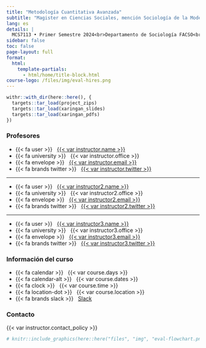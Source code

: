 ---
title: "Metodología Cuantitativa Avanzada"
subtitle: "Magister en Ciencias Sociales, mención Sociología de la Modernización"
lang: es
details: |
  MCS7113 • Primer Semestre 2024<br>Departamento de Sociología FACSO<br>Universidad de Chile
sidebar: false
toc: false
page-layout: full
format:
  html:
    template-partials:
      - html/home/title-block.html
course-logo: /files/img/eval-hires.png
---

```{r set-dependencies, include=FALSE, eval=FALSE}
withr::with_dir(here::here(), {
  targets::tar_load(project_zips)
  targets::tar_load(xaringan_slides)
  targets::tar_load(xaringan_pdfs)
})
```

::: {.home}

::: {.grid .course-details}

::: {.g-col-4}
### Profesores

- {{< fa user >}} &nbsp; [{{< var instructor.name >}}]({{< var instructor.url >}})
- {{< fa university >}} &nbsp; {{< var instructor.office >}}
- {{< fa envelope >}} &nbsp; <a href="mailto:{{< var instructor.email >}}">{{< var instructor.email >}}</a>
- {{< fa brands twitter >}} &nbsp; [{{< var instructor.twitter >}}](https://www.twitter.com/{{< var instructor.twitter >}})

--------------------------------------------------------------------------------

- {{< fa user >}} &nbsp; [{{< var instructor2.name >}}]({{< var instructor2.url >}})
- {{< fa university >}} &nbsp; {{< var instructor2.office >}}
- {{< fa envelope >}} &nbsp; <a href="mailto:{{< var instructor.email >}}">{{< var instructor2.email >}}</a>
- {{< fa brands twitter >}} &nbsp; [{{< var instructor2.twitter >}}](https://www.twitter.com/{{< var instructor2.twitter >}})

--------------------------------------------------------------------------------

- {{< fa user >}} &nbsp; [{{< var instructor3.name >}}]({{< var instructor3.url >}})
- {{< fa university >}} &nbsp; {{< var instructor3.office >}}
- {{< fa envelope >}} &nbsp; <a href="mailto:{{< var instructor3.email >}}">{{< var instructor3.email >}}</a>
- {{< fa brands twitter >}} &nbsp; [{{< var instructor3.twitter >}}](https://www.twitter.com/{{< var instructor3.twitter >}})


:::

::: {.g-col-4}
### Información del curso

- {{< fa calendar >}} &nbsp; {{< var course.days >}}
- {{< fa calendar-alt >}} &nbsp; {{< var course.dates >}}
- {{< fa clock >}} &nbsp; {{< var course.time >}}
- {{< fa location-dot >}} &nbsp; {{< var course.location >}}
- {{< fa brands slack >}} &nbsp; [Slack]({{< var course.slack >}})
:::

::: {.g-col-4 .contact-policy}
### Contacto

{{< var instructor.contact_policy >}}
:::

:::

```{r eval=FALSE, echo=FALSE}
# knitr::include_graphics(here::here("files", "img", "eval-flowchart.png"), error = FALSE)
```

:::
